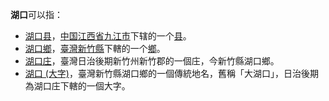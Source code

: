 {{NoteTA
|1=zh-hant:庄; zh-hans:庄;
}}
'''湖口'''可以指：

* [[湖口县|湖口县]]，[[中华人民共和国|中国]][[江西省|江西省]][[九江市|九江市]]下辖的一个[[縣級行政區|县]]。
* [[湖口鄉|湖口鄉]]，[[臺灣|臺灣]][[新竹縣|新竹縣]]下轄的一个[[鄉_(中華民國)|鄉]]。
* [[湖口庄|湖口庄]]，臺灣日治後期新竹州新竹郡的一個庄，今新竹縣湖口鄉。
* [[湖口_(大字)|湖口 (大字)]]，臺灣新竹縣湖口鄉的一個傳統地名，舊稱「大湖口」，日治後期為湖口庄下轄的一個大字。

{{Disambig|CAT=二字地名消歧义}}